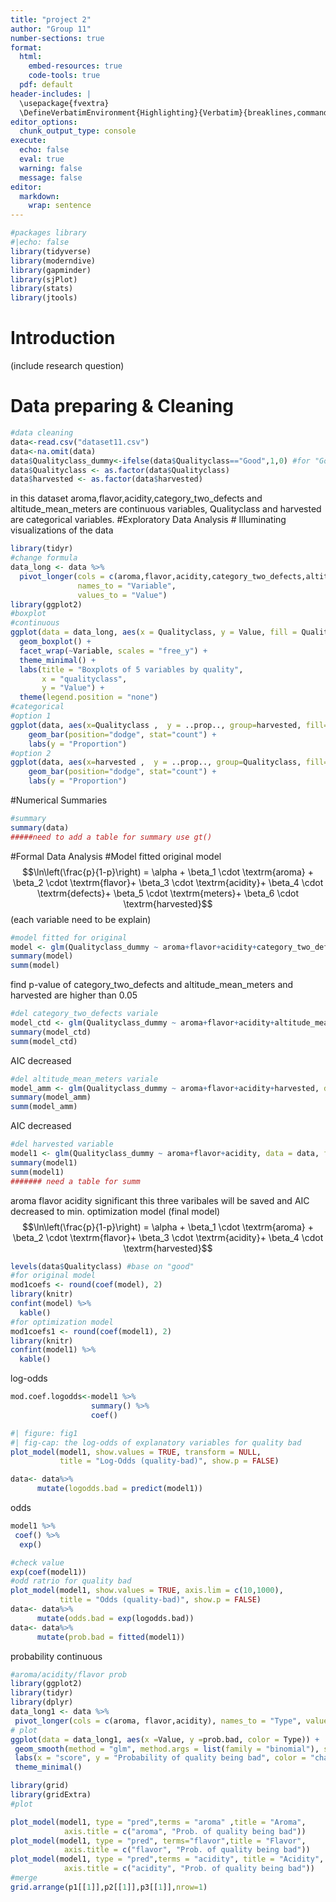```yaml
---
title: "project 2"
author: "Group 11"
number-sections: true
format: 
  html:
    embed-resources: true
    code-tools: true
  pdf: default
header-includes: |
  \usepackage{fvextra}
  \DefineVerbatimEnvironment{Highlighting}{Verbatim}{breaklines,commandchars=\\\{\}}
editor_options: 
  chunk_output_type: console
execute:
  echo: false
  eval: true
  warning: false
  message: false
editor: 
  markdown: 
    wrap: sentence
---
```


```r
#packages library
#|echo: false
library(tidyverse)
library(moderndive)
library(gapminder)
library(sjPlot)
library(stats)
library(jtools)
```
# Introduction
(include research question)

# Data preparing & Cleaning

```r
#data cleaning
data<-read.csv("dataset11.csv")
data<-na.omit(data)
data$Qualityclass_dummy<-ifelse(data$Qualityclass=="Good",1,0) #for "Good"=1 "Poor"=0
data$Qualityclass <- as.factor(data$Qualityclass)
data$harvested <- as.factor(data$harvested)
```
in this dataset aroma,flavor,acidity,category_two_defects and altitude_mean_meters are continuous variables, Qualityclass and harvested are categorical variables.
#Exploratory Data Analysis
# Illuminating visualizations of the data
```r
library(tidyr)
#change formula
data_long <- data %>%
  pivot_longer(cols = c(aroma,flavor,acidity,category_two_defects,altitude_mean_meters),
               names_to = "Variable",
               values_to = "Value")
library(ggplot2)
#boxplot
#continuous
ggplot(data = data_long, aes(x = Qualityclass, y = Value, fill = Qualityclass)) +
  geom_boxplot() +
  facet_wrap(~Variable, scales = "free_y") +  
  theme_minimal() +
  labs(title = "Boxplots of 5 variables by quality",
       x = "qualityclass",
       y = "Value") +
  theme(legend.position = "none")
#categorical
#option 1
ggplot(data, aes(x=Qualityclass ,  y = ..prop.., group=harvested, fill=harvested)) + 
    geom_bar(position="dodge", stat="count") +
    labs(y = "Proportion")
#option 2
ggplot(data, aes(x=harvested ,  y = ..prop.., group=Qualityclass, fill=Qualityclass)) + 
    geom_bar(position="dodge", stat="count") +
    labs(y = "Proportion")
```
#Numerical Summaries
```r
#summary
summary(data)
#####need to add a table for summary use gt()
```
#Formal Data Analysis
#Model fitted
original model
$$\ln\left(\frac{p}{1-p}\right) = \alpha + \beta_1 \cdot \textrm{aroma} +
    \beta_2 \cdot \textrm{flavor}+
    \beta_3 \cdot \textrm{acidity}+ 
    \beta_4 \cdot \textrm{defects}+
    \beta_5 \cdot \textrm{meters}+
    \beta_6 \cdot \textrm{harvested}$$
(each variable need to be explain)

```r
#model fitted for original
model <- glm(Qualityclass_dummy ~ aroma+flavor+acidity+category_two_defects+altitude_mean_meters+harvested, data = data, family = binomial(link = "logit"))
summary(model)
summ(model)
```
find p-value of category_two_defects and altitude_mean_meters and harvested are higher than 0.05
```r
#del category_two_defects variale
model_ctd <- glm(Qualityclass_dummy ~ aroma+flavor+acidity+altitude_mean_meters+harvested, data = data, family = binomial(link = "logit"))
summary(model_ctd)
summ(model_ctd)
```
AIC decreased
```r
#del altitude_mean_meters variale
model_amm <- glm(Qualityclass_dummy ~ aroma+flavor+acidity+harvested, data = data, family = binomial(link = "logit"))
summary(model_amm)
summ(model_amm)
```
AIC decreased
```r
#del harvested variable
model1 <- glm(Qualityclass_dummy ~ aroma+flavor+acidity, data = data, family = binomial(link = "logit"))
summary(model1)
summ(model1)
####### need a table for summ
```
aroma flavor acidity significant this three varibales will be saved and AIC decreased to min.
optimization model
(final model)
$$\ln\left(\frac{p}{1-p}\right) = \alpha + \beta_1 \cdot \textrm{aroma} +
    \beta_2 \cdot \textrm{flavor}+
    \beta_3 \cdot \textrm{acidity}+ 
    \beta_4 \cdot \textrm{harvested}$$

```r
levels(data$Qualityclass) #base on "good"
#for original model
mod1coefs <- round(coef(model), 2)
library(knitr)
confint(model) %>%
  kable()
#for optimization model
mod1coefs1 <- round(coef(model1), 2)
library(knitr)
confint(model1) %>%
  kable()
```
log-odds
```r
mod.coef.logodds<-model1 %>%
                  summary() %>%
                  coef()
```

```r
#| figure: fig1
#| fig-cap: the log-odds of explanatory variables for quality bad
plot_model(model1, show.values = TRUE, transform = NULL,
           title = "Log-Odds (quality-bad)", show.p = FALSE)
```

```r
data<- data%>%
      mutate(logodds.bad = predict(model1))
```

odds
```r
model1 %>%
 coef() %>%
  exp()
```
```r
#check value
exp(coef(model1))
#odd ratrio for quality bad
plot_model(model1, show.values = TRUE, axis.lim = c(10,1000),
           title = "Odds (quality-bad)", show.p = FALSE)
data<- data%>%
      mutate(odds.bad = exp(logodds.bad))
data<- data%>%
      mutate(prob.bad = fitted(model1))
```
probability
continuous
```r
#aroma/acidity/flavor prob
library(ggplot2)
library(tidyr)
library(dplyr)
data_long1 <- data %>%
 pivot_longer(cols = c(aroma, flavor,acidity), names_to = "Type", values_to = "Value")
# plot
ggplot(data = data_long1, aes(x =Value, y =prob.bad, color = Type)) +
 geom_smooth(method = "glm", method.args = list(family = "binomial"), se = FALSE) +
 labs(x = "score", y = "Probability of quality being bad", color = "character Type") +
 theme_minimal()
```

```r
library(grid)
library(gridExtra)
#plot

plot_model(model1, type = "pred",terms = "aroma" ,title = "Aroma",
            axis.title = c("aroma", "Prob. of quality being bad"))
plot_model(model1, type = "pred", terms="flavor",title = "Flavor",
            axis.title = c("flavor", "Prob. of quality being bad"))
plot_model(model1, type = "pred",terms = "acidity", title = "Acidity",
            axis.title = c("acidity", "Prob. of quality being bad"))
#merge
grid.arrange(p1[[1]],p2[[1]],p3[[1]],nrow=1)

```
